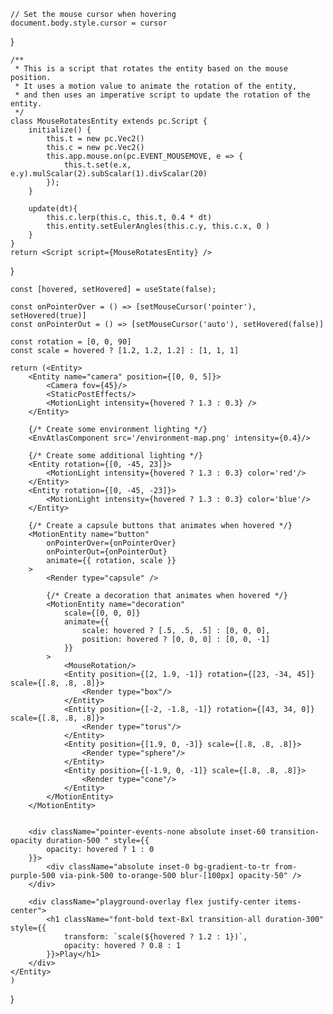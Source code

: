     // Set the mouse cursor when hovering
    document.body.style.cursor = cursor
}

    /**
     * This is a script that rotates the entity based on the mouse position.
     * It uses a motion value to animate the rotation of the entity, 
     * and then uses an imperative script to update the rotation of the entity.
     */
    class MouseRotatesEntity extends pc.Script {
        initialize() {
            this.t = new pc.Vec2()
            this.c = new pc.Vec2()
            this.app.mouse.on(pc.EVENT_MOUSEMOVE, e => {
                this.t.set(e.x, e.y).mulScalar(2).subScalar(1).divScalar(20)
            });
        }

        update(dt){
            this.c.lerp(this.c, this.t, 0.4 * dt)
            this.entity.setEulerAngles(this.c.y, this.c.x, 0 )
        }
    }
    return <Script script={MouseRotatesEntity} />
}


    const [hovered, setHovered] = useState(false);
    
    const onPointerOver = () => [setMouseCursor('pointer'), setHovered(true)]
    const onPointerOut = () => [setMouseCursor('auto'), setHovered(false)]

    const rotation = [0, 0, 90]
    const scale = hovered ? [1.2, 1.2, 1.2] : [1, 1, 1]

    return (<Entity>
        <Entity name="camera" position={[0, 0, 5]}>
            <Camera fov={45}/>
            <StaticPostEffects/>
            <MotionLight intensity={hovered ? 1.3 : 0.3} />
        </Entity>

        {/* Create some environment lighting */}
        <EnvAtlasComponent src='/environment-map.png' intensity={0.4}/>

        {/* Create some additional lighting */}
        <Entity rotation={[0, -45, 23]}>
            <MotionLight intensity={hovered ? 1.3 : 0.3} color='red'/>
        </Entity>
        <Entity rotation={[0, -45, -23]}>
            <MotionLight intensity={hovered ? 1.3 : 0.3} color='blue'/>
        </Entity>

        {/* Create a capsule buttons that animates when hovered */}
        <MotionEntity name="button"
            onPointerOver={onPointerOver}
            onPointerOut={onPointerOut}
            animate={{ rotation, scale }}
        >
            <Render type="capsule" />

            {/* Create a decoration that animates when hovered */}
            <MotionEntity name="decoration"
                scale={[0, 0, 0]}
                animate={{ 
                    scale: hovered ? [.5, .5, .5] : [0, 0, 0],
                    position: hovered ? [0, 0, 0] : [0, 0, -1] 
                }}
            >
                <MouseRotation/>
                <Entity position={[2, 1.9, -1]} rotation={[23, -34, 45]} scale={[.8, .8, .8]}>
                    <Render type="box"/>
                </Entity>
                <Entity position={[-2, -1.8, -1]} rotation={[43, 34, 0]} scale={[.8, .8, .8]}>
                    <Render type="torus"/>
                </Entity>
                <Entity position={[1.9, 0, -3]} scale={[.8, .8, .8]}>
                    <Render type="sphere"/>
                </Entity>
                <Entity position={[-1.9, 0, -1]} scale={[.8, .8, .8]}>
                    <Render type="cone"/>
                </Entity>
            </MotionEntity>
        </MotionEntity>


        <div className="pointer-events-none absolute inset-60 transition-opacity duration-500 " style={{
            opacity: hovered ? 1 : 0
        }}>
            <div className="absolute inset-0 bg-gradient-to-tr from-purple-500 via-pink-500 to-orange-500 blur-[100px] opacity-50" />
        </div>

        <div className="playground-overlay flex justify-center items-center">
            <h1 className="font-bold text-8xl transition-all duration-300" style={{
                transform: `scale(${hovered ? 1.2 : 1})`,
                opacity: hovered ? 0.8 : 1
            }}>Play</h1>
        </div>
    </Entity>
    )
}

<Example />